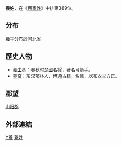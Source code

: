 {{姓氏
|姓氏=养
|繁體=養
|簡體=养
|拼音=Yǎng
|中国大陆=Yang
|台湾=
|香港=
|澳门=
|新加坡=
|马来西亚=
|越南=Dưỡng
|韩国=
|反切=
|同音字=
|堂号=
|郡望=[[山阳郡|山阳郡]]
}}
'''養姓'''，在《[[百家姓|百家姓]]》中排第389位。

==分布==
幾乎分布於河北省

==歷史人物==
*[[養由基|養由基]]：春秋时[[楚國|楚國]]名将，著名弓箭手。
*[[养奋|养奋]]：东汉郁林人，博通古籍，名儒，以布衣举方正。

==郡望==
[[山阳郡|山阳郡]]

==外部連結==
{{Wikisource further reading}}

[[Category:漢姓|Y養]]
[[Category:養姓|]]